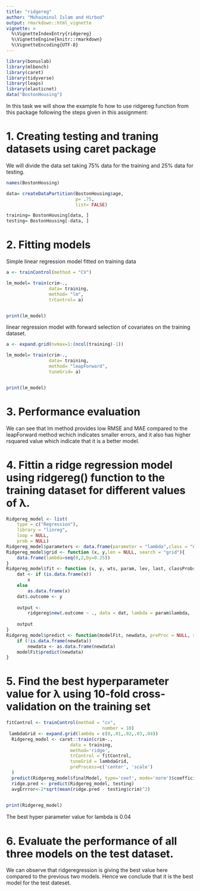 ```yaml
---
title: "ridgereg"
author: "Muhaiminul Islam and Hirbod"
output: rmarkdown::html_vignette
vignette: >
  %\VignetteIndexEntry{ridgereg}
  %\VignetteEngine{knitr::rmarkdown}
  %\VignetteEncoding{UTF-8}
---
```


```r
library(bonuslab)
library(mlbench)
library(caret)
library(tidyverse)
library(leaps)
library(elasticnet)
data("BostonHousing")


```
In this task we will show the example fo how to use ridgereg function from this package following the steps given in this assignment:


# 1. Creating testing and traning datasets using caret package

We will divide the data set taking 75% data for the training and 25% data for testing.

```r

names(BostonHousing)

data= createDataPartition(BostonHousing$age, 
                          p= .75,
                          list= FALSE)

training= BostonHousing[data, ]
testing= BostonHousing[-data, ]

```

# 2. Fitting models

Simple linear regression model fitted on training data



```r

a <- trainControl(method = "CV")

lm_model= train(crim~.,
                data= training,
                method= "lm",
                trControl= a)


print(lm_model)

```

linear regression model with forward selection of covariates on the training dataset.


```r

a <- expand.grid(nvmax=1:(ncol(training)-1))

lm_model= train(crim~.,
                data= training,
                method= "leapForward",
                tuneGrid= a)


print(lm_model)


```


# 3. Performance evaluation


We can see that lm method provides low RMSE and MAE compared to the leapForward method wchich indicates smaller errors, and it also has higher rsquared value which indicate that it is a better model. 


# 4. Fittin a ridge regression model using ridgereg() function to the training dataset for different values of λ.



```r
Ridgereg_model <- list(
    type = c("Regression"),
    library = "linreg",
    loop = NULL,
    prob = NULL)
Ridgereg_model$parameters <- data.frame(parameter = "lambda",class = "numeric", label = "lambda")
Ridgereg_model$grid <- function (x, y,len = NULL, search = "grid"){
    data.frame(lambda=seq(0,2,by=0.25))
}
Ridgereg_model$fit <- function (x, y, wts, param, lev, last, classProbs, ...){
    dat <- if (is.data.frame(x))
        x
    else
        as.data.frame(x)
    dat$.outcome <- y
    
    output <-
        ridgereg$new(.outcome ~ ., data = dat, lambda = param$lambda, ...)
    
    output
}
Ridgereg_model$predict <- function(modelFit, newdata, preProc = NULL, submodels = NULL){
    if (!is.data.frame(newdata))
        newdata <- as.data.frame(newdata)
    modelFit$predict(newdata)
}
```

# 5. Find the best hyperparameter value for λ using 10-fold cross-validation on the training set


```r

fitControl <- trainControl(method = "cv",
                                    number = 10)
 lambdaGrid <- expand.grid(lambda = c(0,.01,.02,.03,.04))
  Ridgereg_model <- caret::train(crim~.,
                        data = training,
                        method='ridge',
                        trControl = fitControl,
                        tuneGrid = lambdaGrid,
                        preProcess=c('center', 'scale')
  )
  predict(Ridgereg_model$finalModel, type='coef', mode='norm')$coefficients[13,]
  ridge.pred <- predict(Ridgereg_model, testing)
  avgErrror<-2*sqrt(mean(ridge.pred - testing$crim)^2)
  

print(Ridgereg_model)

```


The best hyper parameter value for lambda is 0.04



# 6. Evaluate the performance of all three models on the test dataset.

We can observe that ridgeregression is giving the best value here compared to the previous two models. Hence we conclude that it is the best model for the test dateset. 
